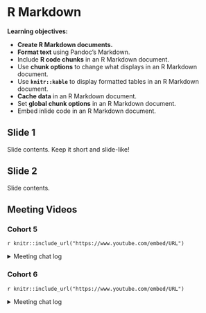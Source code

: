 # R Markdown

**Learning objectives:**

- **Create R Markdown documents.**
- **Format text** using Pandoc’s Markdown.
- Include **R code chunks** in an R Markdown document.
- Use **chunk options** to change what displays in an R Markdown document.
- Use **`knitr::kable`** to display formatted tables in an R Markdown document.
- **Cache data** in an R Markdown document.
- Set **global chunk options** in an R Markdown document.
- Embed inlide code in an R Markdown document.


## Slide 1

Slide contents. 
Keep it short and slide-like!

## Slide 2

Slide contents.

## Meeting Videos

### Cohort 5

`r knitr::include_url("https://www.youtube.com/embed/URL")`

<details>
  <summary> Meeting chat log </summary>
  
```
LOG
```
</details>

### Cohort 6

`r knitr::include_url("https://www.youtube.com/embed/URL")`

<details>
  <summary> Meeting chat log </summary>
  
```
LOG
```
</details>
